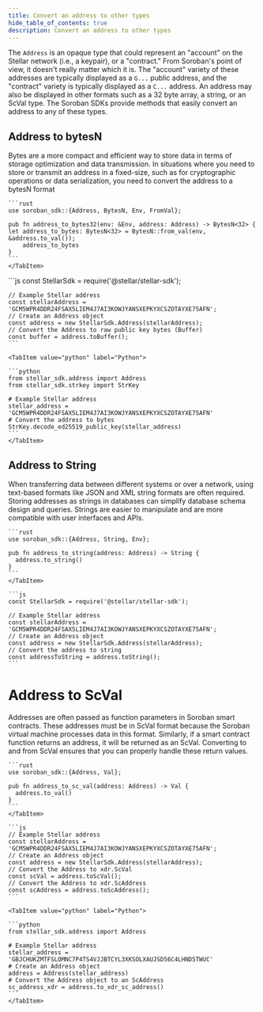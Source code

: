```yaml
---
title: Convert an address to other types
hide_table_of_contents: true
description: Convert an address to other types
---
```



The `Address` is an opaque type that could represent an "account" on the Stellar network (i.e., a keypair), or a "contract." From Soroban's point of view, it doesn't really matter which it is. The "account" variety of these addresses are typically displayed as a `G...` public address, and the "contract" variety is typically displayed as a `C...` address. An address may also be displayed in other formats such as a 32 byte array, a string, or an ScVal type. The Soroban SDKs provide methods that easily convert an address to any of these types.

## Address to bytesN

Bytes are a more compact and efficient way to store data in terms of storage optimization and data transmission. In situations where you need to store or transmit an address in a fixed-size, such as for cryptographic operations or data serialization, you need to convert the address to a bytesN format

<Tabs groupId="language" defaultValue="rust">
    <TabItem value="rust" label="Rust">
  
    ```rust
    use soroban_sdk::{Address, BytesN, Env, FromVal};

    pub fn address_to_bytes32(env: &Env, address: Address) -> BytesN<32> {
    let address_to_bytes: BytesN<32> = BytesN::from_val(env, &address.to_val());
        address_to_bytes
    }
    ```
    </TabItem>

  <TabItem value="js" label="JS">
    ```js
    const StellarSdk = require('@stellar/stellar-sdk');

    // Example Stellar address
    const stellarAddress = 'GCM5WPR4DDR24FSAX5LIEM4J7AI3KOWJYANSXEPKYXCSZOTAYXE75AFN';
    // Create an Address object
    const address = new StellarSdk.Address(stellarAddress);
    // Convert the Address to raw public key bytes (Buffer)
    const buffer = address.toBuffer();
    ```

  </TabItem>

    <TabItem value="python" label="Python">

    ```python
    from stellar_sdk.address import Address
    from stellar_sdk.strkey import StrKey

    # Example Stellar address
    stellar_address = 'GCM5WPR4DDR24FSAX5LIEM4J7AI3KOWJYANSXEPKYXCSZOTAYXE75AFN'
    # Convert the address to bytes
    StrKey.decode_ed25519_public_key(stellar_address)
    ```
    </TabItem>

</Tabs>

## Address to String

When transferring data between different systems or over a network, using text-based formats like JSON and XML string formats are often required. Storing addresses as strings in databases can simplify database schema design and queries. Strings are easier to manipulate and are more compatible with user interfaces and APIs.

<Tabs groupId="language" defaultValue="rust">
    <TabItem value="rust" label="Rust">
  
    ```rust
    use soroban_sdk::{Address, String, Env};

    pub fn address_to_string(address: Address) -> String {
      address.to_string()
    }
    ```
    </TabItem>

  <TabItem value="js" label="JS">

    ```js
    const StellarSdk = require('@stellar/stellar-sdk');

    // Example Stellar address
    const stellarAddress = 'GCM5WPR4DDR24FSAX5LIEM4J7AI3KOWJYANSXEPKYXCSZOTAYXE75AFN';
    // Create an Address object
    const address = new StellarSdk.Address(stellarAddress);
    // Convert the address to string
    const addressToString = address.toString();
    ```

  </TabItem>

</Tabs>

# Address to ScVal

Addresses are often passed as function parameters in Soroban smart contracts. These addresses must be in ScVal format because the Soroban virtual machine processes data in this format. Similarly, if a smart contract function returns an address, it will be returned as an ScVal. Converting to and from ScVal ensures that you can properly handle these return values.

<Tabs groupId="language" defaultValue="rust">
    <TabItem value="rust" label="Rust">
  
    ```rust
    use soroban_sdk::{Address, Val};

    pub fn address_to_sc_val(address: Address) -> Val {
      address.to_val()
    }
    ```
    </TabItem>

  <TabItem value="js" label="JS">

    ```js
    // Example Stellar address
    const stellarAddress = 'GCM5WPR4DDR24FSAX5LIEM4J7AI3KOWJYANSXEPKYXCSZOTAYXE75AFN';
    // Create an Address object
    const address = new StellarSdk.Address(stellarAddress);
    // Convert the Address to xdr.ScVal
    const scVal = address.toScVal();
    // Convert the Address to xdr.ScAddress
    const scAddress = address.toScAddress();
    ```

  </TabItem>

    <TabItem value="python" label="Python">

    ```python
    from stellar_sdk.address import Address

    # Example Stellar address
    stellar_address = 'GBJCHUKZMTFSLOMNC7P4TS4VJJBTCYL3XKSOLXAUJSD56C4LHND5TWUC'
    # Create an Address object
    address = Address(stellar_address)
    # Convert the Address object to an ScAddress
    sc_address_xdr = address.to_xdr_sc_address()
    ```
    </TabItem>

</Tabs>
